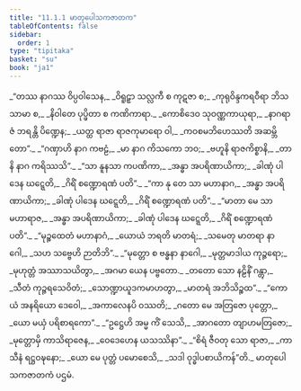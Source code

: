```yaml
---
title: "11.1.1 မာတုပေါသကဇာတက"
tableOfContents: false
sidebar:
  order: 1
type: "tipitaka"
basket: "su"
book: "ja1"
---
```



<DynamicBreadcrumb />

<Division number="1" book="ja1" e="ch" v="22" p="226">

<Paragraph number="2107" type="verses" book="ja1">
_“တဿ နာဂဿ ဝိပ္ပဝါသေန,_  
_ဝိရူဠှာ သလ္လကီ စ ကုဋဇာ စ;_  
_ကုရုဝိန္ဒကရဝီရာ ဘိသသာမာ စ,_  
_နိဝါတေ ပုပ္ဖိတာ စ ကဏိကာရာ._  

</Paragraph>

</Division>
<Division number="2" book="ja1" e="ch" v="22" p="226">

<Paragraph number="2108" type="verses" book="ja1">
_ကောစိဒေဝ သုဝဏ္ဏကာယုရာ,_  
_နာဂရာဇံ ဘရန္တိ ပိဏ္ဍေန;_  
_ယတ္ထ ရာဇာ ရာဇကုမာရော ဝါ,_  
_ကဝစမဘိဟေဿတိ အဆမ္ဘိတော”._  

</Paragraph>

</Division>
<Division number="3" book="ja1" e="ch" v="22" p="241">

<Paragraph number="2109" type="verses" book="ja1">
_“ဂဏှာဟိ နာဂ ကဗဠံ,_  
_မာ နာဂ ကိသကော ဘဝ;_  
_ဗဟူနိ ရာဇကိစ္စာနိ,_  
_တာနိ နာဂ ကရိဿသိ”._  

</Paragraph>

</Division>
<Division number="4" book="ja1" e="ch" v="22" p="226">

<Paragraph number="2110" type="verses" book="ja1">
_“သာ နူနသာ ကပဏိကာ,_  
_အန္ဓာ အပရိဏာယိကာ;_  
_ခါဏုံ ပါဒေန ဃဋ္ဋေတိ,_  
_ဂိရိံ စဏ္ဍောရဏံ ပတိ”._  

</Paragraph>

</Division>
<Division number="5" book="ja1" e="ch" v="22" p="226">

<Paragraph number="2111" type="verses" book="ja1">
_“ကာ နု တေ သာ မဟာနာဂ,_  
_အန္ဓာ အပရိဏာယိကာ;_  
_ခါဏုံ ပါဒေန ဃဋ္ဋေတိ,_  
_ဂိရိံ စဏ္ဍောရဏံ ပတိ”._  

</Paragraph>

</Division>
<Division number="6" book="ja1" e="ch" v="22" p="226">

<Paragraph number="2112" type="verses" book="ja1">
_“မာတာ မေ သာ မဟာရာဇ,_  
_အန္ဓာ အပရိဏာယိကာ;_  
_ခါဏုံ ပါဒေန ဃဋ္ဋေတိ,_  
_ဂိရိံ စဏ္ဍောရဏံ ပတိ”._  

</Paragraph>

</Division>
<Division number="7" book="ja1" e="ch" v="22" p="226">

<Paragraph number="2113" type="verses" book="ja1">
_“မုဉ္စထေတံ မဟာနာဂံ,_  
_ယောယံ ဘရတိ မာတရံ;_  
_သမေတု မာတရာ နာဂေါ,_  
_သဟ သဗ္ဗေဟိ ဉာတိဘိ”._  

</Paragraph>

</Division>
<Division number="8" book="ja1" e="ch" v="22" p="226">

<Paragraph number="2114" type="verses" book="ja1">
_“မုတ္တော စ ဗန္ဓနာ နာဂေါ,_  
_မုတ္တမာဒါယ ကုဉ္ဇရော;_  
_မုဟုတ္တံ အဿာသယိတွာ,_  
_အဂမာ ယေန ပဗ္ဗတော._  

</Paragraph>

</Division>
<Division number="9" book="ja1" e="ch" v="22" p="226">

<Paragraph number="2115" type="verses" book="ja1">
_တတော သော နဠိနိံ ဂန္တွာ,_  
_သီတံ ကုဉ္ဇရသေဝိတံ;_  
_သောဏ္ဍာယူဒကမာဟတွာ,_  
_မာတရံ အဘိသိဉ္စထ”._  

</Paragraph>

</Division>
<Division number="10" book="ja1" e="ch" v="22" p="227">

<Paragraph number="2116" type="verses" book="ja1">
_“ကောယံ အနရိယော ဒေဝေါ,_  
_အကာလေနပိ ဝဿတိ;_  
_ဂတော မေ အတြဇော ပုတ္တော,_  
_ယော မယှံ ပရိစာရကော”._  

</Paragraph>

</Division>
<Division number="11" book="ja1" e="ch" v="22" p="227">

<Paragraph number="2117" type="verses" book="ja1">
_“ဥဋ္ဌေဟိ အမ္မ ကိံ သေသိ,_  
_အာဂတော တျာဟမတြဇော;_  
_မုတ္တောမှိ ကာသိရာဇေန,_  
_ဝေဒေဟေန ယသဿိနာ”._  

</Paragraph>

</Division>
<Division number="12" book="ja1" e="ch" v="22" p="227">

<Paragraph number="2118" type="verses" book="ja1">
_“စိရံ ဇီဝတု သော ရာဇာ,_  
_ကာသီနံ ရဋ္ဌဝဍ္ဎနော;_  
_ယော မေ ပုတ္တံ ပမောစေသိ,_  
_သဒါ ဝုဒ္ဓါပစာယိကန်”တိ._  


</Paragraph>
</Division>

<Paragraph number="2119" type="center" book="ja1">
မာတုပေါသကဇာတကံ ပဌမံ.
</Paragraph>